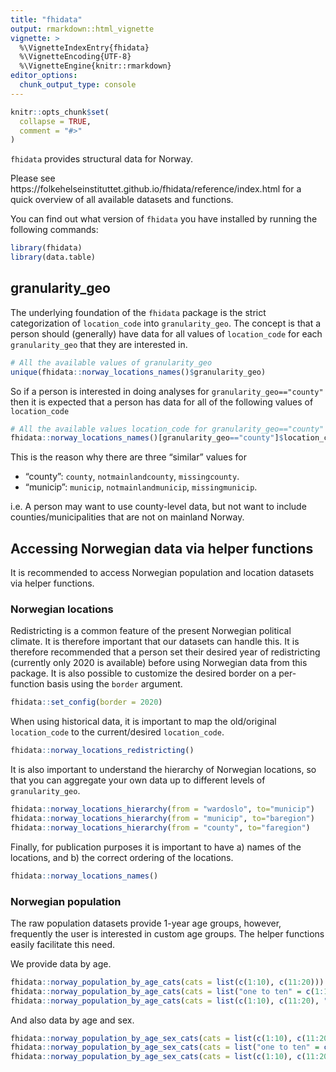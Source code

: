 ```yaml
---
title: "fhidata"
output: rmarkdown::html_vignette
vignette: >
  %\VignetteIndexEntry{fhidata}
  %\VignetteEncoding{UTF-8}
  %\VignetteEngine{knitr::rmarkdown}
editor_options: 
  chunk_output_type: console
---
```


```r
knitr::opts_chunk$set(
  collapse = TRUE,
  comment = "#>"
)
```


`fhidata` provides structural data for Norway.

Please see https://folkehelseinstituttet.github.io/fhidata/reference/index.html for a quick overview of all available datasets and functions.

You can find out what version of `fhidata` you have installed by running the following commands:

```r
library(fhidata)
library(data.table)
```


## granularity_geo

The underlying foundation of the `fhidata` package is the strict categorization of `location_code` into `granularity_geo`. The concept is that a person should (generally) have data for all values of `location_code` for each `granularity_geo` that they are interested in.

```r
# All the available values of granularity_geo
unique(fhidata::norway_locations_names()$granularity_geo)
```

So if a person is interested in doing analyses for `granularity_geo=="county"` then it is expected that a person has data for all of the following values of `location_code`

```r
# All the available values location_code for granularity_geo=="county"
fhidata::norway_locations_names()[granularity_geo=="county"]$location_code
```

This is the reason why there are three "similar" values for

- "county": `county`, `notmainlandcounty`, `missingcounty`.
- "municip": `municip`, `notmainlandmunicip`, `missingmunicip`.

i.e. A person may want to use county-level data, but not want to include counties/municipalities that are not on mainland Norway.

## Accessing Norwegian data via helper functions

It is recommended to access Norwegian population and location datasets via helper functions.

### Norwegian locations

Redistricting is a common feature of the present Norwegian political climate. It is therefore important that our datasets can handle this. It is therefore recommended that a person set their desired year of redistricting (currently only 2020 is available) before using Norwegian data from this package. It is also possible to customize the desired border on a per-function basis using the `border` argument.

```r
fhidata::set_config(border = 2020)
```

When using historical data, it is important to map the old/original `location_code` to the current/desired `location_code`.

```r
fhidata::norway_locations_redistricting()
```

It is also important to understand the hierarchy of Norwegian locations, so that you can aggregate your own data up to different levels of `granularity_geo`.

```r
fhidata::norway_locations_hierarchy(from = "wardoslo", to="municip")
fhidata::norway_locations_hierarchy(from = "municip", to="baregion")
fhidata::norway_locations_hierarchy(from = "county", to="faregion")
```

Finally, for publication purposes it is important to have a) names of the locations, and b) the correct ordering of the locations.

```r
fhidata::norway_locations_names()
```


### Norwegian population

The raw population datasets provide 1-year age groups, however, frequently the user is interested in custom age groups. The helper functions easily facilitate this need.

We provide data by age.

```r
fhidata::norway_population_by_age_cats(cats = list(c(1:10), c(11:20)))
fhidata::norway_population_by_age_cats(cats = list("one to ten" = c(1:10), "eleven to twenty" = c(11:20)))
fhidata::norway_population_by_age_cats(cats = list(c(1:10), c(11:20), "21+"=c(21:200)))
```

And also data by age and sex.

```r
fhidata::norway_population_by_age_sex_cats(cats = list(c(1:10), c(11:20)))
fhidata::norway_population_by_age_sex_cats(cats = list("one to ten" = c(1:10), "eleven to twenty" = c(11:20)))
fhidata::norway_population_by_age_sex_cats(cats = list(c(1:10), c(11:20), "21+"=c(21:200)))
```

